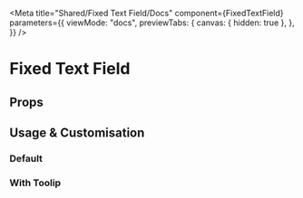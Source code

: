 
<Meta
  title="Shared/Fixed Text Field/Docs"
  component={FixedTextField}
  parameters={{
    viewMode: "docs",
    previewTabs: {
      canvas: { hidden: true },
    },
  }}
/>

# Fixed Text Field

## Props

<ArgsTable of={FixedTextField} />

## Usage & Customisation

### Default

<Canvas>
  <Story id="shared-fixed-text-field--default" />
</Canvas>

### With Toolip

<Canvas>
  <Story id="shared-fixed-text-field--with-tooltip" />
</Canvas>
